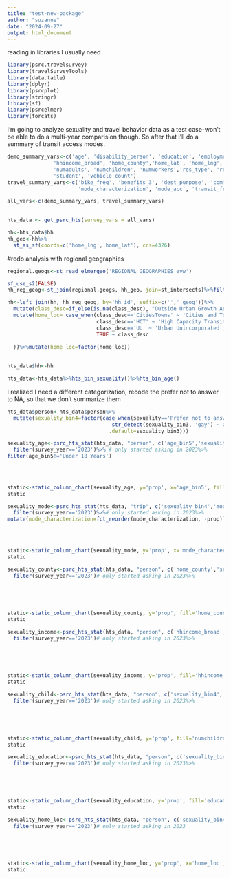 ```yaml
---
title: "test-new-package"
author: "suzanne"
date: "2024-09-27"
output: html_document
---
```

reading in libraries I usually need
```r
library(psrc.travelsurvey)
library(travelSurveyTools)
library(data.table)
library(dplyr)
library(psrcplot)
library(stringr)
library(sf)
library(psrcelmer)
library(forcats)
```


I'm going to analyze sexuality and travel behavior data as a test case-won't be able to do a multi-year comparision though. So after that I'll do a summary of transit access modes.

```r
demo_summary_vars<-c('age', 'disability_person', 'education', 'employment','gender', 'industry',
               'hhincome_broad', 'home_county','home_lat', 'home_lng','hh_race_category','home_rgcname',
               'numadults', 'numchildren', 'numworkers','res_type', 'rent_own','sexuality',
               'student', 'vehicle_count')
travel_summary_vars<-c('bike_freq', 'benefits_3', 'dest_purpose', 'commute_freq', 'commute_mode',
                       'mode_characterization', 'mode_acc', 'transit_freq', 'tnc_freq','telecommute_freq','walk_freq','workplace')

all_vars<-c(demo_summary_vars, travel_summary_vars)
               

```

```r
hts_data <- get_psrc_hts(survey_vars = all_vars)

```

```r
hh<-hts_data$hh
hh_geo<-hh%>%
  st_as_sf(coords=c('home_lng','home_lat'), crs=4326)
```

#redo analysis with regional geographies
```r
regional.geogs<-st_read_elmergeo('REGIONAL_GEOGRAPHIES_evw')
```



```r
sf_use_s2(FALSE)
hh_reg_geog<-st_join(regional.geogs, hh_geo, join=st_intersects)%>%filter(!is.na(hh_id))

hh<-left_join(hh, hh_reg_geog, by='hh_id', suffix=c('','_geog'))%>%
  mutate(class_desc=if_else(is.na(class_desc), "Outside Urban Growth Area", class_desc))%>%
  mutate(home_loc= case_when(class_desc=='CitiesTowns' ~ 'Cities and Towns',
                             class_desc=='HCT' ~ 'High Capacity Transit',
                             class_desc=='UU' ~ 'Urban Unincorporated',
                             TRUE ~ class_desc
    
  ))%>%mutate(home_loc=factor(home_loc))
  
```

```r
hts_data$hh<-hh
```

```r
hts_data<-hts_data%>%hts_bin_sexuality()%>%hts_bin_age()
```

I realized I need a different categorization, recode the prefer not to answer to NA, so that we don't summarize them
```r
hts_data$person<-hts_data$person%>%
  mutate(sexuality_bin4=factor(case_when(sexuality=='Prefer not to answer' ~ NA,
                                  str_detect(sexuality_bin3, 'gay') ~'Gay/Don\'t Know/Other',
                                 .default=sexuality_bin3)))

```

```r
sexuality_age<-psrc_hts_stat(hts_data, "person", c('age_bin5','sexuality_bin4'), incl_na=FALSE)%>%
  filter(survey_year=='2023')%>% # only started asking in 2023%>%
filter(age_bin5!='Under 18 Years')

    
   
```

```r
static<-static_column_chart(sexuality_age, y='prop', x='age_bin5', fill='sexuality_bin4')
static
```

```r
sexuality_mode<-psrc_hts_stat(hts_data, "trip", c('sexuality_bin4','mode_characterization'), incl_na=FALSE)%>%
  filter(survey_year=='2023')%>%# only started asking in 2023%>%
mutate(mode_characterization=fct_reorder(mode_characterization, -prop))

    
   
```

```r
static<-static_column_chart(sexuality_mode, y='prop', x='mode_characterization', fill='sexuality_bin4', moe='prop_moe')
static
```


```r
sexuality_county<-psrc_hts_stat(hts_data, "person", c('home_county','sexuality_bin4'), incl_na=FALSE)%>%
  filter(survey_year=='2023')# only started asking in 2023%>%


    
   
```

```r
static<-static_column_chart(sexuality_county, y='prop', fill='home_county', x='sexuality_bin4')
static
```
```r
sexuality_income<-psrc_hts_stat(hts_data, "person", c('hhincome_broad','sexuality_bin4'), incl_na=FALSE)%>%
  filter(survey_year=='2023')# only started asking in 2023%>%


    
   
```

```r
static<-static_column_chart(sexuality_income, y='prop', fill='hhincome_broad', x='sexuality_bin4')
static
```
```r
sexuality_child<-psrc_hts_stat(hts_data, "person", c('sexuality_bin4','numchildren'), incl_na=FALSE)%>%
  filter(survey_year=='2023')# only started asking in 2023%>%


    
   
```

```r
static<-static_column_chart(sexuality_child, y='prop', fill='numchildren', x='sexuality_bin4')
static
```

```r
sexuality_education<-psrc_hts_stat(hts_data, "person", c('sexuality_bin4','education'), incl_na=FALSE)%>%
  filter(survey_year=='2023')# only started asking in 2023%>%


    
   
```

```r
static<-static_column_chart(sexuality_education, y='prop', fill='education', x='sexuality_bin4')
static
```
```r
sexuality_home_loc<-psrc_hts_stat(hts_data, "person", c('sexuality_bin4','home_loc'), incl_na=FALSE)%>%
  filter(survey_year=='2023')# only started asking in 2023


    
   
```

```r
static<-static_column_chart(sexuality_home_loc, y='prop', x='home_loc', fill='sexuality_bin4', moe='prop_moe')
static
```
